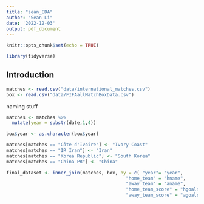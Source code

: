 ```yaml
---
title: "sean_EDA"
author: "Sean Li"
date: '2022-12-03'
output: pdf_document
---
```


```r
knitr::opts_chunk$set(echo = TRUE)
```


```r
library(tidyverse)
```

## Introduction

```r
matches <- read.csv("data/international_matches.csv")
box <- read.csv("data/FIFAallMatchBoxData.csv")
```

naming stuff
```r
matches <- matches %>% 
  mutate(year = substr(date,1,4))

box$year <- as.character(box$year)
```

```r
matches[matches == "Côte d'Ivoire"] <- "Ivory Coast"
matches[matches == "IR Iran"] <- "Iran"
matches[matches == "Korea Republic"] <- "South Korea"
matches[matches == "China PR"] <- "China"
```



```r
final_dataset <- inner_join(matches, box, by = c( "year"= "year",
                                            "home_team" = "hname", 
                                            "away_team" = "aname", 
                                            "home_team_score" = "hgoals", 
                                            "away_team_score" = "agoals"))
```



```r

```

